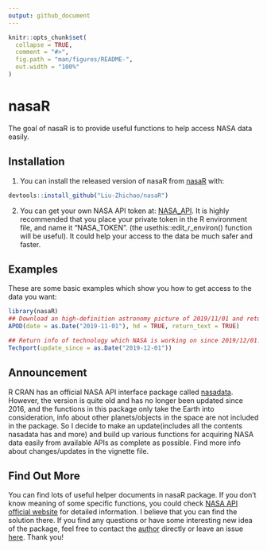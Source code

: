```yaml
---
output: github_document
---
```


<!-- README.md is generated from README.Rmd. Please edit that file -->

```r
knitr::opts_chunk$set(
  collapse = TRUE,
  comment = "#>",
  fig.path = "man/figures/README-",
  out.width = "100%"
)
```

# nasaR

<!-- badges: start -->
<!-- badges: end -->

The goal of nasaR is to provide useful functions to help access NASA data easily.

## Installation

1. You can install the released version of nasaR from [nasaR](https://github.com/Liu-Zhichao/nasaR) with:

``` r
devtools::install_github("Liu-Zhichao/nasaR")
```

2. You can get your own NASA API token at: [NASA_API](https://api.nasa.gov/). It is highly recommended that you place your private token in the R environment file, and name it "NASA_TOKEN". (the usethis::edit_r_environ() function will be useful). It could help your access to the data be much safer and faster.

## Examples

These are some basic examples which show you how to get access to the data you want:

```r
library(nasaR)
## Download an high-definition astronomy picture of 2019/11/01 and return its explanation text as well.
APOD(date = as.Date("2019-11-01"), hd = TRUE, return_text = TRUE)
```

```r
## Return info of technology which NASA is working on since 2019/12/01.
Techport(update_since = as.Date("2019-12-01"))
```

## Announcement
R CRAN has an official NASA API interface package called [nasadata](https://cran.r-project.org/web/packages/nasadata/nasadata.pdf). However, the version is quite old and has no longer been updated since 2016, and the functions in this package only take the Earth into consideration, info about other planets/objects in the space are not included in the package. So I decide to make an update(includes all the contents nasadata has and more) and build up various functions for acquiring NASA data easily from available APIs as complete as possible. Find more info about changes/updates in the vignette file.

## Find Out More
You can find lots of useful helper documents in nasaR package. If you don't know meaning of some specific functions, you could check [NASA API official website](https://api.nasa.gov/) for detailed information. I believe that you can find the solution there. If you find any questions or have some interesting new idea of the package, feel free to contact the [author](https://www.linkedin.com/in/zhichao-liu/) directly or leave an issue [here](https://github.com/Liu-Zhichao/nasaR/issues). Thank you!
